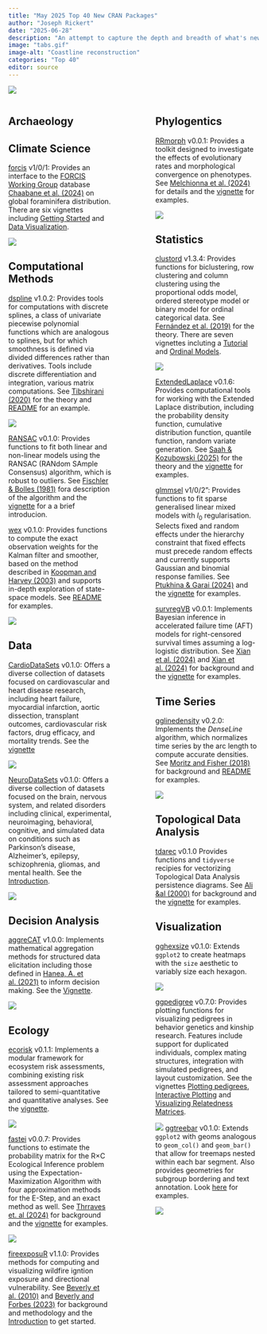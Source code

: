 ```yaml
---
title: "May 2025 Top 40 New CRAN Packages"
author: "Joseph Rickert"
date: "2025-06-28"
description: "An attempt to capture the depth and breadth of what's new on CRAN. Here are my Top 40 picks in twenty-two categories: Archaeology, Artificial Intelligence, Biology, Chemistry, Climate Science, Data, Ecology, Epidemiology, Genomics, Geoscience, Health Technology Assessment, Linguistics, Machine Learning,Mathematics, Medicine, Networks, Psychology, Statistics, Time Series, Utilities, and Visualization."
image: "tabs.gif"
image-alt: "Coastline reconstruction"
categories: "Top 40"
editor: source
---
```


![](.png){fig-alt=""}


:::: {.columns}

::: {.column width="45%"}

## Archaeology


## Climate Science

[forcis](https://cran.r-project.org/package=forcis) v1/0/1: Provides an interface to the [FORCIS Working Group](https://www.fondationbiodiversite.fr/en/the-frb-in-action/programs-and-projects/le-cesab/forcis) database [Chaabane et al. (2024)](https://zenodo.org/records/12724286) on global foraminifera distribution. There are six vignettes including [Getting Started](https://cran.r-project.org/web/packages/forcis/vignettes/forcis.html) and [Data Visualization](https://cran.r-project.org/web/packages/forcis/vignettes/data-visualization.html).



![](forcis.png){fig-alt="Drawing illustrating sampling process"}

## Computational Methods

[dspline](https://cran.r-project.org/package=dspline) v1.0.2: Provides tools for computations with discrete splines, a class of univariate piecewise polynomial functions which are analogous to splines, but for which smoothness is defined via divided differences rather than derivatives. Tools include discrete differentiation and integration, various matrix computations. See [Tibshirani (2020)](https://arxiv.org/abs/2003.03886) for the theory and [README](https://cran.r-project.org/web/packages/dspline/readme/README.html) for an example.

![](dspline.png){fig-alt="Plot of discrete splines"}

[RANSAC](https://cran.r-project.org/package=RANSAC) v0.1.0: Provides functions to fit both linear and non-linear models using the RANSAC (RANdom SAmple Consensus) algorithm, which is robust to outliers. See [Fischler & Bolles (1981)](https://dl.acm.org/doi/pdf/10.1145/358669.358692) fora description of the algorithm and the [vignette]() for a a brief introducion.



[wex](https://cran.r-project.org/package=wex) v0.1.0: Provides functions to compute the exact observation weights for the Kalman filter and smoother, based on the method described in [Koopman and Harvey (2003)](https://www.sciencedirect.com/science/article/abs/pii/S0165188902000611) and supports in-depth exploration of state-space models. See [README](https://cran.r-project.org/web/packages/wex/readme/README.html) for examples.

![](wex.png){fig-alt="Smoothed and filtered time series plot"}

## Data

[CardioDataSets](https://cran.r-project.org/package=CardioDataSets) v0.1.0: Offers a diverse collection of datasets focused on cardiovascular and heart disease research, including heart failure, myocardial infarction, aortic dissection, transplant outcomes, cardiovascular risk factors, drug efficacy, and mortality trends. See the [vignette](https://cran.r-project.org/web/packages/CardioDataSets/vignettes/Introduction_to_CardioDataSets.html)


![](CardioDS.png){fig-alt="Distribution of Heart Diease by Age and Sex"}

[NeuroDataSets](https://CRAN.R-project.org/package=NeuroDataSets) v0.1.0: Offers a diverse collection of datasets focused on the brain, nervous system, and related disorders including clinical, experimental, neuroimaging, behavioral, cognitive, and simulated data on conditions such as Parkinson's disease, Alzheimer's, epilepsy, schizophrenia, gliomas, and mental health. See the [Introduction](https://cran.r-project.org/web/packages/NeuroDataSets/vignettes/introduction_to_neurodatasets.html).

![](NeuroDs.png){fig-alt="Plot of Subcortical patterns vs Condition"}


## Decision Analysis

[aggreCAT](https://cran.r-project.org/web/packages/aggreCAT/vignettes/aggreCAT.pdf) v1.0.0:  Implements mathematical aggregation methods for structured data elicitation including those defined in [Hanea, A. et al. (2021)](https://journals.plos.org/plosone/article?id=10.1371/journal.pone.0256919) to inform decision making. See the [Vignette](https://cran.r-project.org/web/packages/aggreCAT/vignettes/aggreCAT.pdf).

![](aggreCAT.png){fig-alt="Diagram illustrating decision aggregation"}

## Ecology

[ecorisk](https://cran.r-project.org/package=ecorisk) v0.1.1: Implements a modular framework for ecosystem risk assessments, combining existing risk assessment approaches tailored to semi-quantitative and quantitative analyses. See the [vignette](https://cran.r-project.org/web/packages/ecorisk/vignettes/ecorisk.html).

![](ecorisk.png){fig-alt="Risk assessment framework diagram"}

[fastei](https://cran.r-project.org/package=fastei) v0.0.7: Provides functions to estimate the probability matrix for the R×C Ecological Inference problem using the Expectation-Maximization Algorithm with four approximation methods for the E-Step, and an exact method as well. See [Thrraves et. al (2024)](https://papers.ssrn.com/sol3/papers.cfm?abstract_id=4832834) for background and the [vignette](https://cran.r-project.org/web/packages/fastei/vignettes/demonstration.html) for examples.

![](fastei.png){fig-alt="Estimated probabilities" }


[fireexposuR](https://cran.r-project.org/package=fireexposuR) v1.1.0: Provides methods for computing and visualizing wildfire igntion exposure and directional vulnerability. See [Beverly et al. (2010)](https://www.publish.csiro.au/wf/WF09071) and [Beverly and Forbes (2023)](https://link.springer.com/article/10.1007/s11069-023-05885-3) for background and methodology and the [Introduction](https://cran.r-project.org/web/packages/fireexposuR/vignettes/fireexposuR.html) to get started.





:::


::: {.column width="10%"}

:::

::: {.column width="45%"}



## Phylogentics

[RRmorph](https://cran.r-project.org/package=RRmorph) v0.0.1: Provides a toolkit designed to investigate the effects of evolutionary rates and morphological convergence on phenotypes. See [Melchionna et al. (2024)](https://www.nature.com/articles/s42003-024-06710-8) for details and the [vignette](https://cran.r-project.org/web/packages/RRmorph/vignettes/vignette.html) for examples.

![](RRmorph.png){fig-alt="3D Brain renderings for compaaison"}

## Statistics

[clustord](https://cran.r-project.org/package=clustord) v1.3.4: Provides functions for biclustering, row clustering and column clustering using the proportional odds model, ordered stereotype model or binary model for ordinal categorical data. See [Fernández et al. (2019)](https://link.springer.com/article/10.1007/s11634-018-0324-3) for the theory. There are seven vignettes incluting a [Tutorial](https://cran.r-project.org/web/packages/clustord/vignettes/clustordTutorial.pdf) and [Ordinal Models](https://cran.r-project.org/web/packages/clustord/vignettes/clustordOrdinalModels.pdf).

![](clust.png){fig-alt="Row and column clustering"} 

[ExtendedLaplace](https://cran.r-project.org/package=ExtendedLaplace) v0.1.6: Provides computational tools for working with the Extended Laplace distribution, including the probability density function, cumulative distribution function, quantile function, random variate generation. See [Saah & Kozubowski (2025)](https://www.sciencedirect.com/science/article/abs/pii/S0377042725001037?via%3Dihub) for the theory and the [vignette](https://cran.r-project.org/web/packages/ExtendedLaplace/vignettes/ExtendedLaplace-intro.html) for examples.


[glmmsel](https://cran.r-project.org/package=glmmsel) v1/0/2": Provides functions to fit sparse generalised linear mixed models with $l_0$ regularisation. Selects fixed and random effects under the hierarchy constraint that fixed effects must precede random effects and currently supports Gaussian and binomial response families. See [Ptukhina & Garai (2024)](https://www.taylorfrancis.com/books/mono/10.1201/9780429092060/generalized-linear-mixed-models-walter-stroup-marina-ptukhina-julie-garai) and the [vignette](https://cran.r-project.org/web/packages/glmmsel/vignettes/vignette.html) for examples.


[survregVB](https://cran.r-project.org/package=survregVB) v0.0.1: Implements Bayesian inference in accelerated failure time (AFT) models for right-censored survival times assuming a log-logistic distribution. See [Xian et al. (2024)](https://link.springer.com/article/10.1007/s11222-023-10365-6) and [Xian et al. (2024)](https://arxiv.org/abs/2408.00177) for background and the [vignette](https://cran.r-project.org/web/packages/survregVB/vignettes/survregVB.html) for examples.

## Time Series

[gglinedensity](https://cran.r-project.org/package=gglinedensity) v0.2.0: Implements the *DenseLine* algorithm, which normalizes time series by the arc length to compute accurate densities. See [Moritz and Fisher (2018)](https://arxiv.org/abs/1808.06019) for background and [README](https://cran.r-project.org/web/packages/gglinedensity/readme/README.html) for examples.

![](ggline.png){fig-alt="Line density Plots"}


## Topological Data Analysis

[tdarec](https://CRAN.R-project.org/package=tdarec) v0.1.0 Provides functions and `tidyverse` recipies for vectorizing Topological Data Analysis persistence diagrams. See [Ali &al (2000)](https://arxiv.org/abs/2212.09703) for background and the [vignette](https://cran.r-project.org/web/packages/tdarec/vignettes/hyperparameter-tuning.html) for examples.


## Visualization

[gghexsize](https://cran.r-project.org/package=gghexsize) v0.1.0: Extends `ggplot2` to create heatmaps with the `size` aesthetic to variably size each hexagon.

![](gghexsize.png){fig-alt="Plot with varying hexsizes"}


[ggpedigree](https://cran.r-project.org/package=ggpedigree) v0.7.0: Provides plotting functions for visualizing pedigrees in behavior genetics and kinship research. Features include support for duplicated individuals, complex mating structures, integration with simulated pedigrees, and layout customization. See the vignettes [Plotting pedigrees](https://cran.r-project.org/web/packages/ggpedigree/vignettes/v00_plots.html), [Interactive Plotting](https://cran.r-project.org/web/packages/ggpedigree/vignettes/v10_interactiveplots.html) and [Visualizing Relatedness Matrices](https://cran.r-project.org/web/packages/ggpedigree/vignettes/v20_matrix.html).

![](ggpedigree.png){fig-alt="Plot of pedigree tree"}
[ggtreebar](https://cran.r-project.org/package=ggtreebar) v0.1.0: Extends `ggplot2` with geoms analogous to `geom_col()` and `geom_bar()` that allow for treemaps nested within each bar segment. Also provides geometries for subgroup bordering and text annotation. Look [here](https://hrryt.github.io/ggtreebar/) for examples.

![](ggtreebar.png){fig-alt="Trees within bar plot"}




:::


::::

